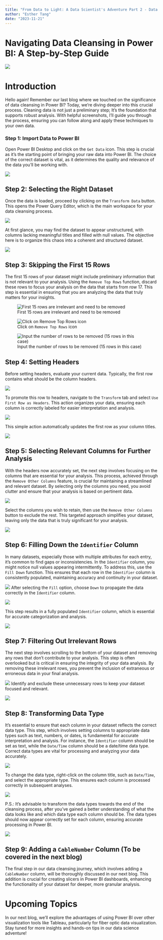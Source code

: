```yaml
---
title: "From Data to Light: A Data Scientist's Adventure Part 2 - Data Tidying with Power BI"
author: "Esther Tang"
date: "2023-11-21"
---
```


<!-- # categories: [news, code, analysis] -->
<!-- image: "blog2image.jpg" -->
<!-- # Decoding Fiber Optic Data: A Power BI Cleansing Story -->

# Navigating Data Cleansing in Power BI: A Step-by-Step Guide


![](blog2image.png)


# Introduction 

Hello again! Remember our last blog where we touched on the significance of data cleansing in Power BI? Today, we're diving deeper into this crucial process. Cleaning data is not just a preliminary step; It's the foundation that supports robust analysis. With helpful screenshots, I'll guide you through the process, ensuring you can follow along and apply these techniques to your own data. 

### Step 1: Import Data to Power BI 

Open Power BI Desktop and click on the `Get Data` icon. This step is crucial as it's the starting point of bringing your raw data into Power BI. The choice of the correct dataset is vital, as it determines the quality and relevance of the data you'll be working with.

![](GetData1.png)


## Step 2: Selecting the Right Dataset

Once the data is loaded, proceed by clicking on the `Transform Data` button. This opens the Power Query Editor, which is the main workspace for your data cleansing process.

![](TransformData1.png)

At first glance, you may find the dataset to appear unstructured, with columns lacking meaningful titles and filled with null values. The objective here is to organize this chaos into a coherent and structured dataset.

![](datacleansing1.png)


## Step 3: Skipping the First 15 Rows

The first 15 rows of your dataset might include preliminary information that is not relevant to your analysis. Using the `Remove Top Rows` function, discard these rows to focus your analysis on the data that starts from row 17. This step is essential in ensuring that you are analyzing the data that truly matters for your insights.

![First 15 rows are irrelevant and need to be removed](setheader1.png)

![Click on `Remove Top Rows` icon](removetop15rows.png) 


![Input the number of rows to be removed (15 rows in this case)](removetop15rows2.png)


## Step 4: Setting Headers

Before setting headers, evaluate your current data. Typically, the first row contains what should be the column headers.

![](ambiguostitles.png)

To promote this row to headers, navigate to the `Transform` tab and select `Use First Row as Headers`. This action organizes your data, ensuring each column is correctly labeled for easier interpretation and analysis. 

![](setheader2.png)

This simple action automatically updates the first row as your column titles.

![](RightHeaders.png)


## Step 5: Selecting Relevant Columns for Further Analysis

With the headers now accurately set, the next step involves focusing on the columns that are essential for your analysis. This process, achieved through the `Remove Other Columns` feature, is crucial for maintaining a streamlined and relevant dataset. By selecting only the columns you need, you avoid clutter and ensure that your analysis is based on pertinent data.

![](irrelevantcolumn.png)


Select the columns you wish to retain, then use the `Remove Other Columns` button to exclude the rest. This targeted approach simplifies your dataset, leaving only the data that is truly significant for your analysis.

![](removeothercolumns.png)


## Step 6: Filling Down the `Identifier` Column

In many datasets, especially those with multiple attributes for each entry, it's common to find gaps or inconsistencies. In the `Identifier` column, you might notice null values appearing intermittently. To address this, use the `Fill Down` function. This ensures that each row in the `Identifier` column is consistently populated, maintaining accuracy and continuity in your dataset.

![](filldown1.png)
After selecting the `Fill` option, choose `Down` to propagate the data correctly in the `Identifier` column.

![](filldown2.png)

This step results in a fully populated `Identifier` column, which is essential for accurate categorization and analysis.

![](filldownresult.png)

## Step 7: Filtering Out Irrelevant Rows

The next step involves scrolling to the bottom of your dataset and removing any rows that don't contribute to your analysis. This step is often overlooked but is critical in ensuring the integrity of your data analysis. By removing these irrelevant rows, you prevent the inclusion of extraneous or erroneous data in your final analysis.


![](filterrows2.png)
Identify and exclude these unnecessary rows to keep your dataset focused and relevant.

![](filterrows1.png)

## Step 8: Transforming Data Type

It's essential to ensure that each column in your dataset reflects the correct data type. This step, which involves setting columns to appropriate data types such as text, numbers, or dates, is fundamental for accurate interpretation and analysis. For instance, the `Identifier` column should be set as text, while the `Date/Time` column should be a date/time data type. Correct data types are vital for processing and analyzing your data accurately.

![](datatype1.png)

To change the data type, right-click on the column title, such as `Date/Time`, and select the appropriate type. This ensures each column is processed correctly in subsequent analyses.

![](datetimeexample.png)

P.S.: It's advisable to transform the data types towards the end of the cleansing process, after you've gained a better understanding of what the data looks like and which data type each column should be. The data types should now appear correctly set for each column, ensuring accurate processing in Power BI.

![](rightdatatype.png)

## Step 9: Adding a `CableNumber` Column (To be covered in the next blog)

The final step in our data cleansing journey, which involves adding a `CableNumber` column, will be thoroughly discussed in our next blog. This addition is crucial for creating slicers in Power BI dashboards, enhancing the functionality of your dataset for deeper, more granular analysis.

# Upcoming Topics
In our next blog, we'll explore the advantages of using Power BI over other visualization tools like Tableau, particularly for fiber optic data visualization. Stay tuned for more insights and hands-on tips in our data science adventure! 


